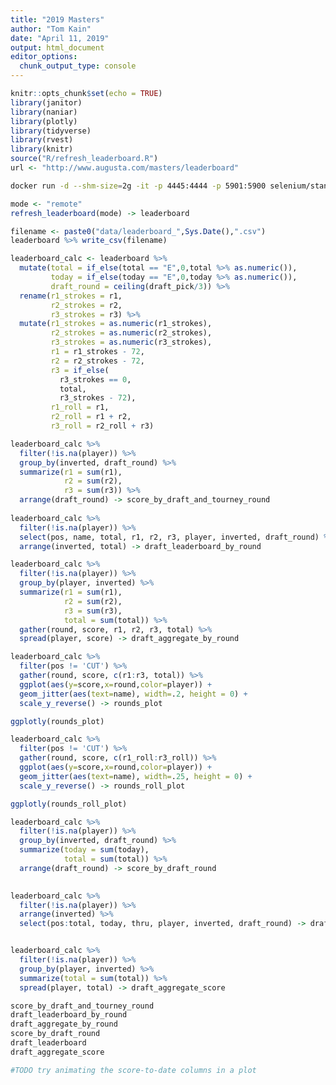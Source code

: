 ```yaml
---
title: "2019 Masters"
author: "Tom Kain"
date: "April 11, 2019"
output: html_document
editor_options: 
  chunk_output_type: console
---
```


```r
knitr::opts_chunk$set(echo = TRUE)
library(janitor)
library(naniar)
library(plotly)
library(tidyverse)
library(rvest)
library(knitr)
source("R/refresh_leaderboard.R")
url <- "http://www.augusta.com/masters/leaderboard"
```

```bash
docker run -d --shm-size=2g -it -p 4445:4444 -p 5901:5900 selenium/standalone-firefox-debug
```

```r
mode <- "remote"
refresh_leaderboard(mode) -> leaderboard

filename <- paste0("data/leaderboard_",Sys.Date(),".csv")
leaderboard %>% write_csv(filename)
```

```r
leaderboard_calc <- leaderboard %>% 
  mutate(total = if_else(total == "E",0,total %>% as.numeric()),
         today = if_else(today == "E",0,today %>% as.numeric()),
         draft_round = ceiling(draft_pick/3)) %>% 
  rename(r1_strokes = r1,
         r2_strokes = r2,
         r3_strokes = r3) %>% 
  mutate(r1_strokes = as.numeric(r1_strokes),
         r2_strokes = as.numeric(r2_strokes),
         r3_strokes = as.numeric(r3_strokes),
         r1 = r1_strokes - 72,
         r2 = r2_strokes - 72,
         r3 = if_else(
           r3_strokes == 0, 
           total, 
           r3_strokes - 72),
         r1_roll = r1,
         r2_roll = r1 + r2,
         r3_roll = r2_roll + r3)
```

```r
leaderboard_calc %>% 
  filter(!is.na(player)) %>% 
  group_by(inverted, draft_round) %>% 
  summarize(r1 = sum(r1),
            r2 = sum(r2),
            r3 = sum(r3)) %>% 
  arrange(draft_round) -> score_by_draft_and_tourney_round
  
leaderboard_calc %>% 
  filter(!is.na(player)) %>% 
  select(pos, name, total, r1, r2, r3, player, inverted, draft_round) %>% 
  arrange(inverted, total) -> draft_leaderboard_by_round

leaderboard_calc %>% 
  filter(!is.na(player)) %>% 
  group_by(player, inverted) %>% 
  summarize(r1 = sum(r1),
            r2 = sum(r2),
            r3 = sum(r3),
            total = sum(total)) %>% 
  gather(round, score, r1, r2, r3, total) %>% 
  spread(player, score) -> draft_aggregate_by_round

leaderboard_calc %>%
  filter(pos != 'CUT') %>% 
  gather(round, score, c(r1:r3, total)) %>% 
  ggplot(aes(y=score,x=round,color=player)) +
  geom_jitter(aes(text=name), width=.2, height = 0) +
  scale_y_reverse() -> rounds_plot

ggplotly(rounds_plot)

leaderboard_calc %>% 
  filter(pos != 'CUT') %>% 
  gather(round, score, c(r1_roll:r3_roll)) %>% 
  ggplot(aes(y=score,x=round,color=player)) +
  geom_jitter(aes(text=name), width=.25, height = 0) +
  scale_y_reverse() -> rounds_roll_plot

ggplotly(rounds_roll_plot)
```



```r
leaderboard_calc %>% 
  filter(!is.na(player)) %>% 
  group_by(inverted, draft_round) %>% 
  summarize(today = sum(today),
            total = sum(total)) %>% 
  arrange(draft_round) -> score_by_draft_round 
  

leaderboard_calc %>% 
  filter(!is.na(player)) %>% 
  arrange(inverted) %>% 
  select(pos:total, today, thru, player, inverted, draft_round) -> draft_leaderboard


leaderboard_calc %>% 
  filter(!is.na(player)) %>% 
  group_by(player, inverted) %>% 
  summarize(total = sum(total)) %>% 
  spread(player, total) -> draft_aggregate_score

```

```r
score_by_draft_and_tourney_round 
draft_leaderboard_by_round 
draft_aggregate_by_round 
score_by_draft_round 
draft_leaderboard 
draft_aggregate_score 

#TODO try animating the score-to-date columns in a plot
```